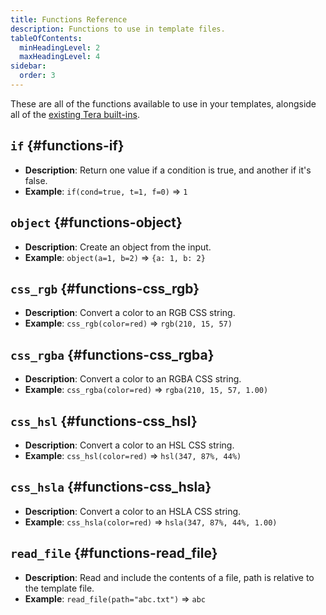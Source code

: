 ```yaml
---
title: Functions Reference
description: Functions to use in template files.
tableOfContents:
  minHeadingLevel: 2
  maxHeadingLevel: 4
sidebar:
  order: 3
---
```


These are all of the functions available to use in your templates, alongside all
of the [existing Tera built-ins](https://keats.github.io/tera/docs/#built-ins).

## `if` {#functions-if}

- **Description**: Return one value if a condition is true, and another if it's false.
- **Example**: `if(cond=true, t=1, f=0)` ⇒ `1`

## `object` {#functions-object}

- **Description**: Create an object from the input.
- **Example**: `object(a=1, b=2)` ⇒ `{a: 1, b: 2}`

## `css_rgb` {#functions-css_rgb}

- **Description**: Convert a color to an RGB CSS string.
- **Example**: `css_rgb(color=red)` ⇒ `rgb(210, 15, 57)`

## `css_rgba` {#functions-css_rgba}

- **Description**: Convert a color to an RGBA CSS string.
- **Example**: `css_rgba(color=red)` ⇒ `rgba(210, 15, 57, 1.00)`

## `css_hsl` {#functions-css_hsl}

- **Description**: Convert a color to an HSL CSS string.
- **Example**: `css_hsl(color=red)` ⇒ `hsl(347, 87%, 44%)`

## `css_hsla` {#functions-css_hsla}

- **Description**: Convert a color to an HSLA CSS string.
- **Example**: `css_hsla(color=red)` ⇒ `hsla(347, 87%, 44%, 1.00)`

## `read_file` {#functions-read_file}

- **Description**: Read and include the contents of a file, path is relative to the template file.
- **Example**: `read_file(path="abc.txt")` ⇒ `abc`
